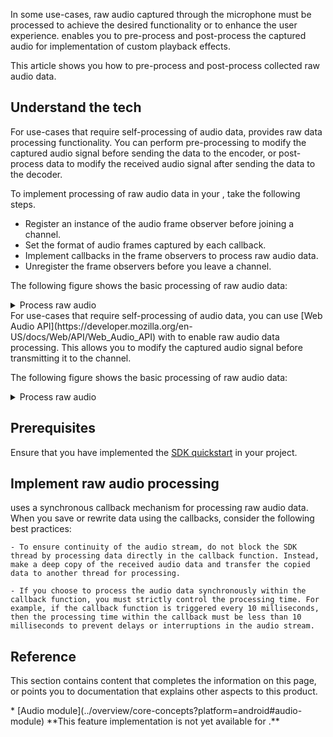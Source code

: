 
In some use-cases, raw audio captured through the microphone must be processed to achieve the desired functionality or to enhance the user experience. <Vpd k="SDK" /> enables you to pre-process and post-process the captured audio for implementation of custom playback effects.

<PlatformWrapper platform="android, ios, macos, windows, unity, web">

This article shows you how to pre-process and post-process collected raw audio data.

## Understand the tech
<PlatformWrapper notAllowed="web">

For use-cases that require self-processing of audio data, <Vg k="COMPANY" /> <Vpd k="SDK"/> provides raw data processing functionality. You can perform pre-processing to modify the captured audio signal before sending the data to the encoder, or post-process data to modify the received audio signal after sending the data to the decoder.

To implement processing of raw audio data in your <Vpl k="CLIENT" />, take the following steps.

- Register an instance of the audio frame observer before joining a channel.
- Set the format of audio frames captured by each callback.
- Implement callbacks in the frame observers to process raw audio data.
- Unregister the frame observers before you leave a channel.

The following figure shows the basic processing of raw audio data:

<details>
<summary>Process raw audio</summary>

![Raw Audio Processing](/images/video-sdk/process-raw-audio.svg)
</details>
</PlatformWrapper>

<PlatformWrapper platform="web">
For use-cases that require self-processing of audio data, you can use [Web Audio API](https://developer.mozilla.org/en-US/docs/Web/API/Web_Audio_API) with <Vg k="COMPANY"/> <Vpd k="SDK"/> to enable raw audio data processing. This allows you to modify the captured audio signal before transmitting it to the channel.

The following figure shows the basic processing of raw audio data:

<details>
<summary>Process raw audio</summary>

![Raw Audio Processing](/images/video-sdk/process-raw-audio-web.svg)
</details>
</PlatformWrapper>

## Prerequisites
Ensure that you have implemented the [SDK quickstart](../get-started/get-started-sdk) in your project.

## Implement raw audio processing
<ProjectImplement/>

<PlatformWrapper notAllowed="web">
<Admonition title="Precaution" type="caution">
<Vpd k="SDK"/> uses a synchronous callback mechanism for processing raw audio data. When you save or rewrite data using the callbacks, consider the following best practices:

    - To ensure continuity of the audio stream, do not block the SDK thread by processing data directly in the callback function. Instead, make a deep copy of the received audio data and transfer the copied data to another thread for processing.

    - If you choose to process the audio data synchronously within the callback function, you must strictly control the processing time. For example, if the callback function is triggered every 10 milliseconds, then the processing time within the callback must be less than 10 milliseconds to prevent delays or interruptions in the audio stream.
</Admonition>
</PlatformWrapper>

## Reference
This section contains content that completes the information on this page, or points you to documentation that explains other aspects to this product.

<PlatformWrapper notAllowed="web">
* [Audio module](../overview/core-concepts?platform=android#audio-module)
</PlatformWrapper>

<Reference/>
</PlatformWrapper>

<PlatformWrapper notAllowed="android, ios, macos, windows, unity, web">
**This feature implementation is not yet available for <Vpl k="NAME" />.**
</PlatformWrapper>
